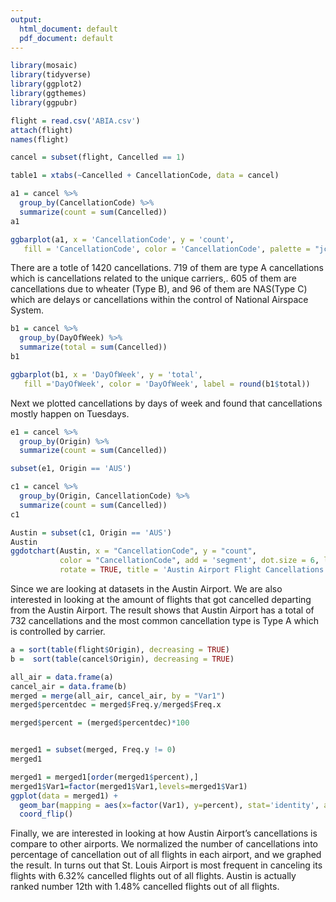 ```yaml
---
output:
  html_document: default
  pdf_document: default
---
```

```r
library(mosaic)
library(tidyverse)
library(ggplot2)
library(ggthemes)
library(ggpubr)
```

```r
flight = read.csv('ABIA.csv')
attach(flight)
names(flight)
```

```r
cancel = subset(flight, Cancelled == 1)
```

```r
table1 = xtabs(~Cancelled + CancellationCode, data = cancel)

a1 = cancel %>%
  group_by(CancellationCode) %>%
  summarize(count = sum(Cancelled))
a1

ggbarplot(a1, x = 'CancellationCode', y = 'count',
   fill = 'CancellationCode', color = 'CancellationCode', palette = "jco", label = round(a1$count)) 
```

There are a totle of 1420 cancellations. 719 of them are type A cancellations which is cancellations related to the unique carriers,. 605 of them are cancellations due to wheater (Type B), and 96 of them are NAS(Type C) which are delays or cancellations within the control of National Airspace System. 

```r
b1 = cancel %>%
  group_by(DayOfWeek) %>%
  summarize(total = sum(Cancelled))
b1

ggbarplot(b1, x = 'DayOfWeek', y = 'total',
   fill ='DayOfWeek', color = 'DayOfWeek', label = round(b1$total))
```

Next we plotted cancellations by days of week and found that cancellations mostly happen on Tuesdays.

```r
e1 = cancel %>%
  group_by(Origin) %>%
  summarize(count = sum(Cancelled))

subset(e1, Origin == 'AUS')
```

```r
c1 = cancel %>%
  group_by(Origin, CancellationCode) %>%
  summarize(count = sum(Cancelled))
c1
```

```r
Austin = subset(c1, Origin == 'AUS')
Austin
ggdotchart(Austin, x = "CancellationCode", y = "count",
           color = "CancellationCode", add = 'segment', dot.size = 6, label = round(Austin$count),
           rotate = TRUE, title = 'Austin Airport Flight Cancellations')    
```

Since we are looking at datasets in the Austin Airport. We are also interested in looking at the amount of flights that got cancelled departing from the  Austin Airport. The result shows that Austin Airport has a total of 732 cancellations and the most common cancellation type is Type A which is controlled by carrier. 

```r
a = sort(table(flight$Origin), decreasing = TRUE)
b =  sort(table(cancel$Origin), decreasing = TRUE)

all_air = data.frame(a)
cancel_air = data.frame(b)
merged = merge(all_air, cancel_air, by = "Var1")
merged$percentdec = merged$Freq.y/merged$Freq.x

merged$percent = (merged$percentdec)*100


merged1 = subset(merged, Freq.y != 0)
merged1
```

```r
merged1 = merged1[order(merged1$percent),]
merged1$Var1=factor(merged1$Var1,levels=merged1$Var1)
ggplot(data = merged1) +
  geom_bar(mapping = aes(x=factor(Var1), y=percent), stat='identity', ascending=FALSE) +
  coord_flip()
```

Finally, we are interested in looking at how Austin Airport's cancellations is compare to other airports. We normalized the number of cancellations into percentage of cancellation out of all flights in each airport, and we graphed the result. In turns out that St. Louis Airport is most frequent in canceling its flights with 6.32% cancelled flights out of all flights. Austin is actually ranked number 12th with 1.48% cancelled flights out of all flights.



